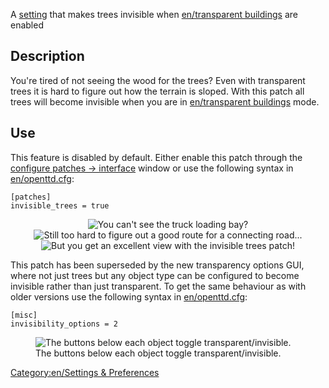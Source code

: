 [[Category:en/Settings & Preferences]]

A [[en/Archive/Manual/Settings/Advanced Settings|setting]] that makes trees invisible when [[en/transparent buildings]] are enabled

== Description ==
You're tired of not seeing the wood for the trees? Even with transparent trees it is hard to figure out how the terrain is sloped. With this patch all trees will become invisible when you are in [[en/transparent buildings]] mode.

== Use ==
This feature is disabled by default. Either enable this patch through the [[en/Archive/Manual/Settings/Configuring patches/Interface|configure patches -> interface]] window or use the following syntax in [[en/openttd.cfg]]:
<pre>[patches]
invisible_trees = true</pre>

<center>
[[File:en/invisible trees1.png|center|none|frame|You can't see the truck loading bay?]]
[[File:en/invisible trees2.png|center|none|frame|Still too hard to figure out a good route for a connecting road...]]
[[File:en/invisible trees3.png|center|none|frame|But you get an excellent view with the invisible trees patch!]]
</center>

This patch has been superseded by the new transparency options GUI, where not just trees but any object type can be configured to become invisible rather than just transparent. To get the same behaviour as with older versions use the following syntax in [[en/openttd.cfg]]:
<pre>[misc]
invisibility_options = 2</pre>
[[File:en/Transparency options.png|center|none|frame|The buttons below each object toggle transparent/invisible.]]